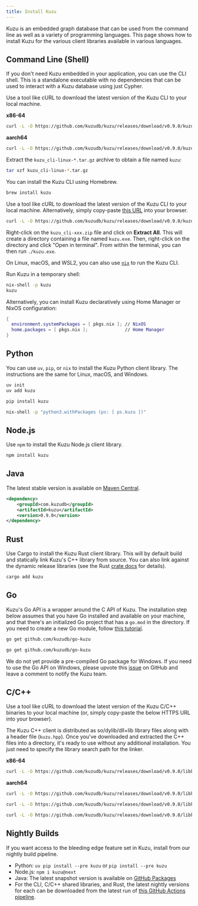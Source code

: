 ```yaml
---
title: Install Kuzu
---
```



Kuzu is an embedded graph database that can be used from the command line as well as
a variety of programming languages. This page shows how to install Kuzu for the various client
libraries available in various languages.

## Command Line (Shell)

If you don't need Kuzu embedded in your application, you can use the CLI shell. This is a standalone
executable with no dependencies that can be used to interact with a Kuzu database using just Cypher.

<Tabs>
<TabItem label="Linux">

Use a tool like cURL to download the latest version of the Kuzu CLI to your local machine.

**x86-64**

```bash
curl -L -O https://github.com/kuzudb/kuzu/releases/download/v0.9.0/kuzu_cli-linux-x86_64.tar.gz
```

**aarch64**

```bash
curl -L -O https://github.com/kuzudb/kuzu/releases/download/v0.9.0/kuzu_cli-linux-aarch64.tar.gz
```

Extract the `kuzu_cli-linux-*.tar.gz` archive to obtain a file named `kuzu`:
```bash
tar xzf kuzu_cli-linux-*.tar.gz
```

</TabItem>

<TabItem label="macOS">

You can install the Kuzu CLI using Homebrew.

```bash
brew install kuzu
```

</TabItem>

<TabItem label="Windows">

Use a tool like cURL to download the latest version of the Kuzu CLI to your local machine. Alternatively,
simply copy-paste [this URL](https://github.com/kuzudb/kuzu/releases/download/v0.9.0/kuzu_cli-windows-x86_64.zip)
into your browser.

```bash
curl -L -O https://github.com/kuzudb/kuzu/releases/download/v0.9.0/kuzu_cli-windows-x86_64.zip
```

Right-click on the `kuzu_cli-xxx.zip` file and click on **Extract All**. This will create a directory
containing a file named `kuzu.exe`. Then, right-click on the directory and click "Open in terminal".
From within the terminal, you can then run `./kuzu.exe`.

</TabItem>

<TabItem label="nix">

On Linux, macOS, and WSL2, you can also use [`nix`](https://nix.dev) to run the Kuzu CLI.

Run Kuzu in a temporary shell:

```bash
nix-shell -p kuzu
kuzu
``````

Alternatively, you can install Kuzu declaratively using Home Manager or NixOS configuration:

```nix
{
  environment.systemPackages = [ pkgs.nix ]; // NixOS
  home.packages = [ pkgs.nix ];              // Home Manager
}
```
</TabItem>

</Tabs>

## Python

You can use `uv`, `pip`, or `nix` to install the Kuzu Python client library.
The instructions are the same for Linux, macOS, and Windows.

<Tabs>

<TabItem label="uv">

```bash
uv init
uv add kuzu
```

</TabItem>

<TabItem label="pip">

```bash
pip install kuzu
```

</TabItem>

<TabItem label="nix">

```bash
nix-shell -p "python3.withPackages (ps: [ ps.kuzu ])"
```

</TabItem>

</Tabs>

## Node.js

Use `npm` to install the Kuzu Node.js client library.

```bash
npm install kuzu
```

## Java

The latest stable version is available on [Maven Central](https://central.sonatype.com/artifact/com.kuzudb/kuzu).

```xml
<dependency>
    <groupId>com.kuzudb</groupId>
    <artifactId>kuzu</artifactId>
    <version>0.9.0</version>
</dependency>
```

## Rust

Use Cargo to install the Kuzu Rust client library. This will by default build and statically link Kuzu's C++
library from source. You can also link against the dynamic release libraries (see the Rust
[crate docs](https://docs.rs/kuzu/latest/kuzu/) for details).

```bash
cargo add kuzu
```

## Go

Kuzu's Go API is a wrapper around the C API of Kuzu. The installation step below assumes that you have Go
installed and available on your machine, and that there's an initialized Go project that has a `go.mod`
in the directory. If you need to create a new Go module, follow [this tutorial](https://go.dev/doc/tutorial/create-module).

<Tabs>

<TabItem label="Linux">

```bash
go get github.com/kuzudb/go-kuzu
```

</TabItem>

<TabItem label="macOS">

```bash
go get github.com/kuzudb/go-kuzu
```

</TabItem>

<TabItem label="Windows">

We do not yet provide a pre-compiled Go package for Windows. If you need to use the Go API on Windows,
please upvote this [issue](https://github.com/kuzudb/go-kuzu/issues/12) on GitHub and leave a comment
to notify the Kuzu team.

</TabItem>

</Tabs>

## C/C++

Use a tool like cURL to download the latest version of the Kuzu C/C++ binaries to your local machine
(or, simply copy-paste the below HTTPS URL into your browser).

The Kuzu C++ client is distributed as so/dylib/dll+lib library files along with a header file (`kuzu.hpp`).
Once you've downloaded and extracted the C++ files into a directory, it's ready to use without
any additional installation. You just need to specify the library search path for the linker.

<Tabs>

<TabItem label="Linux">

**x86-64**

```bash
curl -L -O https://github.com/kuzudb/kuzu/releases/download/v0.9.0/libkuzu-linux-x86_64.tar.gz
```

**aarch64**

```bash
curl -L -O https://github.com/kuzudb/kuzu/releases/download/v0.9.0/libkuzu-linux-aarch64.tar.gz
```

</TabItem>

<TabItem label="macOS">

```bash
curl -L -O https://github.com/kuzudb/kuzu/releases/download/v0.9.0/libkuzu-osx-universal.tar.gz
```

</TabItem>

<TabItem label="Windows">

```bash
curl -L -O https://github.com/kuzudb/kuzu/releases/download/v0.9.0/libkuzu-windows-x86_64.zip
```

</TabItem>

</Tabs>


## Nightly Builds

If you want access to the bleeding edge feature set in Kuzu, install from our nightly build pipeline.

- Python: `uv pip install --pre kuzu` or `pip install --pre kuzu`
- Node.js: `npm i kuzu@next`
- Java: The latest snapshot version is available on [GitHub Packages](https://github.com/kuzudb/kuzu/packages/2258307)
- For the CLI, C/C++ shared libraries, and Rust, the latest nightly versions for each can be
downloaded from the latest run of [this GitHub Actions pipeline](https://github.com/kuzudb/kuzu/actions/workflows/build-and-deploy.yml).
